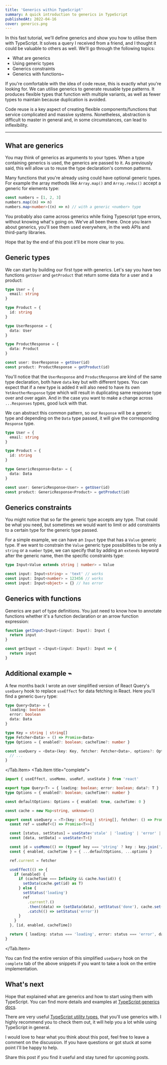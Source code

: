 ```yaml
---
title: 'Generics within TypeScript'
summary: A quick introduction to generics in TypeScript
publishedAt: 2022-04-16
cover: generics.png
---
```


In this fast tutorial, we'll define generics and show you how to utilise them with TypeScript. It solves a query I received from a friend, and I thought it could be valuable to others as well. We'll go through the following topics:

- What are generics
- Using generic types
- Generics constraints
- Generics with functions~

If you're comfortable with the idea of code reuse, this is exactly what you're looking for. We can utilise generics to generate reusable type patterns. It produces flexible types that function with multiple variants, as well as fewer types to maintain because duplication is avoided.

Code reuse is a key aspect of creating flexible components/functions that service complicated and massive systems. Nonetheless, abstraction is difficult to master in general and, in some circumstances, can lead to inflexibility.

---

## What are generics

You may think of generics as arguments to your types. When a type containing generics is used, the generics are passed to it. As previously said, this will allow us to reuse the type declaration's common patterns.

Many functions that you're already using could have optional generic types. For example the array methods like `Array.map()` and `Array.reduc()` accept a generic for elements type:

```ts {1-3}
const numbers = [1, 2, 3]
numbers.map((n) => n)
numbers.map<number>((n) => n) // with a generic <number> type
```

You probably also came across generics while fixing Typescript type errors, without knowing what's going on. We've all been there. Once you learn about generics, you'll see them used everywhere, in the web APIs and third-party libraries.

Hope that by the end of this post it'll be more clear to you.

## Generic types

We can start by building our first type with generics. Let's say you have two functions `getUser` and `getProduct` that return some data for a user and a product:

```ts {1-18}
type User = {
  email: string
}

type Product = {
  id: string
}

type UserResponse = {
  data: User
}

type ProductResponse = {
  data: Product
}

const user: UserResponse = getUser(id)
const product: ProductResponse = getProduct(id)
```

You'll notice that the `UserResponse` and `ProductResponse` are kind of the same type declaration, both have `data` key but with different types. You can expect that if a new type is added it will also need to have its own `YetAnotherResponse` type which will result in duplicating same response type over and over again. And in the case you want to make a change across `...Responses` types, good luck with that.

We can abstract this common pattern, so our `Response` will be a generic type and depending on the `Data` type passed, it will give the corresponding `Response` type.

```ts {1-14}
type User = {
  email: string
}

type Product = {
  id: string
}

type GenericResponse<Data> = {
  data: Data
}

const user: GenericResponse<User> = getUser(id)
const product: GenericResponse<Product> = getProduct(id)
```

## Generics constraints

You might notice that so far the generic type accepts any type. That could be what you need, but sometimes we would want to limit or add constraints to a certain type for the generic type passed.

For a simple example, we can have an `Input` type that has a `Value` generic type. If we want to constrain the `Value` generic type possibilities to be only a `string` or a `number` type, we can specify that by adding an `extends` keyword after the generic name, then the specific constraints type:

```ts {1-5}
type Input<Value extends string | number> = Value

const input: Input<string> = 'text' // works
const input: Input<number> = 123456 // works
const input: Input<object> = {} // has error
```

## Generics with functions

Generics are part of type definitions. You just need to know how to annotate functions whether it's a function declaration or an arrow function expression:

```ts {1-7}
function getInput<Input>(input: Input): Input {
  return input
}

const getInput = <Input>(input: Input): Input => {
  return input
}
```

## Additional example ⌁

A few months back I wrote an over simplified version of React Query's `useQuery` hook to replace `useEffect` for data fetching in React. Here you'll find a generic `Query` type:

<Tab initialTab={1}>
  <Tab.Item title="snippet">

```ts {1-13}
type Query<Data> = {
  loading: boolean
  error: boolean
  data: Data
}

type Key = string | string[]
type Fetcher<Data> = () => Promise<Data>
type Options = { enabled?: boolean; cacheTime?: number }

const useQuery = <Data>(key: Key, fetcher: Fetcher<Data>, options?: Options): Query<Data> => {
  // ...
}
```
  </Tab.Item>
  <Tab.Item title="complete">

```ts {1-36}
import { useEffect, useMemo, useRef, useState } from 'react'

export type Query<T> = { loading: boolean; error: boolean; data?: T }
type Options = { enabled?: boolean; cacheTime?: number }

const defaultOptions: Options = { enabled: true, cacheTime: 0 }

const cache = new Map<string, unknown>()

export const useQuery = <T>(key: string | string[], fetcher: () => Promise<T>, options?: Options): Query<T> => {
  const ref = useRef<() => Promise<T>>()

  const [status, setStatus] = useState<'stale' | 'loading' | 'error' | 'done'>('stale')
  const [data, setData] = useState<T>()

  const id = useMemo(() => (typeof key === 'string' ? key : key.join('/')), [key])
  const { enabled, cacheTime } = { ...defaultOptions, ...options }

  ref.current = fetcher

  useEffect(() => {
    if (enabled) {
      if (cacheTime === Infinity && cache.has(id)) {
        setData(cache.get(id) as T)
      } else {
        setStatus('loading')
        ref
          .current?.()
          .then((data) => (setData(data), setStatus('done'), cache.set(id, data)))
          .catch(() => setStatus('error'))
      }
    }
  }, [id, enabled, cacheTime])

  return { loading: status === 'loading', error: status === 'error', data }
}
```
  </Tab.Item>
</Tab>

You can find the entire version of this simplified `useQuery` hook on the `complete` tab of the above snippets if you want to take a look on the entire implementation.

## What's next

Hope that explained what are generics and how to start using them with TypeScript. You can find more details and examples at [TypeScript generics docs](https://www.typescriptlang.org/docs/handbook/2/generics.html).

There are very useful [TypeScript utility types](https://www.typescriptlang.org/docs/handbook/utility-types.html), that you'll use generics with. I highly recommend you to check them out, it will help you a lot while using TypeScript in general.

I would love to hear what you think about this post, feel free to leave a comment on the discussion. If you have questions or got stuck at some point I'll be happy to help.

Share this post if you find it useful and stay tuned for upcoming posts.